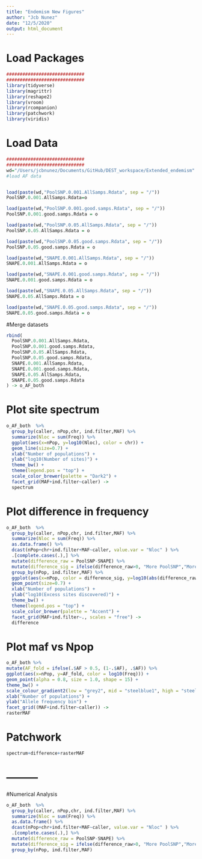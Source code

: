 ```yaml
---
title: "Endemism New Figures"
author: "Jcb Nunez"
date: "12/5/2020"
output: html_document
---
```


# Load Packages
```r
#############################
#############################
library(tidyverse)
library(magrittr)
library(reshape2)
library(vroom)
library(rcompanion)
library(patchwork)
library(viridis)
```

# Load Data
```r
#############################
#############################
wd="/Users/jcbnunez/Documents/GitHub/DEST_workspace/Extended_endemism"
#load AF data


load(paste(wd,"PoolSNP.0.001.AllSamps.Rdata", sep = "/"))
PoolSNP.0.001.AllSamps.Rdata=o

load(paste(wd,"PoolSNP.0.001.good.samps.Rdata", sep = "/"))
PoolSNP.0.001.good.samps.Rdata = o

load(paste(wd,"PoolSNP.0.05.AllSamps.Rdata", sep = "/"))
PoolSNP.0.05.AllSamps.Rdata = o

load(paste(wd,"PoolSNP.0.05.good.samps.Rdata", sep = "/"))
PoolSNP.0.05.good.samps.Rdata = o

load(paste(wd,"SNAPE.0.001.AllSamps.Rdata", sep = "/"))
SNAPE.0.001.AllSamps.Rdata = o

load(paste(wd,"SNAPE.0.001.good.samps.Rdata", sep = "/"))
SNAPE.0.001.good.samps.Rdata = o

load(paste(wd,"SNAPE.0.05.AllSamps.Rdata", sep = "/"))
SNAPE.0.05.AllSamps.Rdata = o

load(paste(wd,"SNAPE.0.05.good.samps.Rdata", sep = "/"))
SNAPE.0.05.good.samps.Rdata = o

```

#Merge datasets
```r
rbind(
  PoolSNP.0.001.AllSamps.Rdata,
  PoolSNP.0.001.good.samps.Rdata,
  PoolSNP.0.05.AllSamps.Rdata,
  PoolSNP.0.05.good.samps.Rdata,
  SNAPE.0.001.AllSamps.Rdata,
  SNAPE.0.001.good.samps.Rdata,
  SNAPE.0.05.AllSamps.Rdata,
  SNAPE.0.05.good.samps.Rdata
) -> o_AF_both
```


# Plot site spectrum
```r
o_AF_both  %>% 
  group_by(caller, nPop,chr, ind.filter,MAF) %>% 
  summarize(Nloc = sum(Freq)) %>%
  ggplot(aes(x=nPop, y=log10(Nloc), color = chr)) + 
  geom_line(size=0.7) + 
  xlab("Number of populations") +
  ylab("log10(Number of sites)") +
  theme_bw() +
  theme(legend.pos = "top") +
  scale_color_brewer(palette = "Dark2") +
  facet_grid(MAF+ind.filter~caller) -> 
  spectrum
```

# Plot difference in frequency
```r
o_AF_both  %>%
  group_by(caller, nPop,chr, ind.filter,MAF) %>% 
  summarize(Nloc = sum(Freq)) %>%
  as.data.frame() %>%
  dcast(nPop+chr+ind.filter+MAF~caller, value.var = "Nloc" ) %>%
  .[complete.cases(.),] %>%
  mutate(difference_raw = PoolSNP-SNAPE) %>%
  mutate(difference_sig = ifelse(difference_raw>0, "More PoolSNP","More SNAPE") ) %>%
  group_by(nPop, ind.filter,MAF) %>% 
  ggplot(aes(x=nPop, color = difference_sig, y=log10(abs(difference_raw)))) +
  geom_point(size=0.7) + 
  xlab("Number of populations") +
  ylab("log10(Excess sites discovered)") +
  theme_bw() +
  theme(legend.pos = "top") +
  scale_color_brewer(palette = "Accent") +
  facet_grid(MAF+ind.filter~., scales = "free") -> 
  difference
```

# Plot maf vs Npop
```r

o_AF_both %>% 
mutate(AF_fold = ifelse(.$AF > 0.5, (1-.$AF), .$AF)) %>% 
ggplot(aes(x=nPop, y=AF_fold, color = log10(Freq))) + 
geom_point(alpha = 0.8, size = 1.0, shape = 15) + 
theme_bw() + 
scale_colour_gradient2(low = "grey2", mid = "steelblue1", high = "steelblue2", midpoint = 2.3) +
xlab("Number of populations") +
ylab("Allele frequency bin") +
facet_grid((MAF+ind.filter~caller)) -> 
rasterMAF

```

# Patchwork
```r
spectrum+difference+rasterMAF
```

# ---------

#Numerical Analysis
```r
o_AF_both  %>%
  group_by(caller, nPop,chr, ind.filter,MAF) %>% 
  summarize(Nloc = sum(Freq)) %>%
  as.data.frame() %>%
  dcast(nPop+chr+ind.filter+MAF~caller, value.var = "Nloc" ) %>%
  .[complete.cases(.),] %>%
  mutate(difference_raw = PoolSNP-SNAPE) %>%
  mutate(difference_sig = ifelse(difference_raw>0, "More PoolSNP","More SNAPE") ) %>%
  group_by(nPop, ind.filter,MAF)


```

